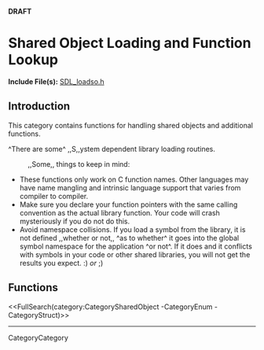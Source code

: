 <!-- #master-page:CategoryTemplate -->
<!-- #master-date:Unknown-Date -->
<!-- format wiki -->
<!-- language en -->
'''DRAFT'''

= Shared Object Loading and Function Lookup =

'''Include File(s):'''  [http://hg.libsdl.org/SDL/file/tip/include/SDL_loadso.h SDL_loadso.h]


== Introduction ==

This category contains functions for handling shared objects and additional functions.

^There are some^ ,,S,,ystem dependent library loading routines.
: ,,Some,, things to keep in mind:
* These functions only work on C function names.  Other languages may have name mangling and intrinsic language support that varies from compiler to compiler.
* Make sure you declare your function pointers with the same calling convention as the actual library function.  Your code will crash mysteriously if you do not do this.
* Avoid namespace collisions.  If you load a symbol from the library, it is not defined ,,whether or not,, ^as to whether^ it goes into the global symbol namespace for the application ^or not^.  If it does and it conflicts with symbols in your code or other shared libraries, you will not get the results you expect. :)  ''or''  ;)

== Functions ==

<<FullSearch(category:CategorySharedObject -CategoryEnum -CategoryStruct)>>

----
CategoryCategory
